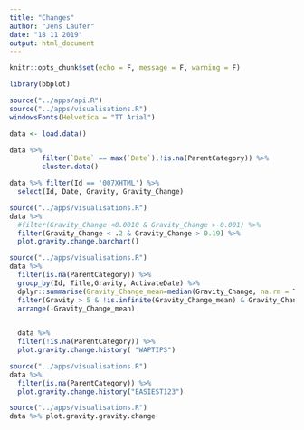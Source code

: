 ```yaml
---
title: "Changes"
author: "Jens Laufer"
date: "18 11 2019"
output: html_document
---
```


```r
knitr::opts_chunk$set(echo = F, message = F, warning = F)
```

```r
library(bbplot)
```


```r
source("../apps/api.R")
source("../apps/visualisations.R")
windowsFonts(Helvetica = "TT Arial")
```

```r
data <- load.data()
```



```r
data %>%
        filter(`Date` == max(`Date`),!is.na(ParentCategory)) %>% 
        cluster.data()
```


```r
data %>% filter(Id == '007XHTML') %>% 
  select(Id, Date, Gravity, Gravity_Change)
```


```r

source("../apps/visualisations.R")
data %>% 
  #filter(Gravity_Change <0.0010 & Gravity_Change >-0.001) %>%
  filter(Gravity_Change < .2 & Gravity_Change > 0.19) %>% 
  plot.gravity.change.barchart()
```

```r

source("../apps/visualisations.R")
data %>% 
  filter(is.na(ParentCategory)) %>% 
  group_by(Id, Title,Gravity, ActivateDate) %>% 
  dplyr::summarise(Gravity_Change_mean=median(Gravity_Change, na.rm = T), Gravity_Change_std=sd(Gravity_Change, na.rm = T)) %>% 
  filter(Gravity > 5 & !is.infinite(Gravity_Change_mean) & Gravity_Change_mean>0) %>% 
  arrange(-Gravity_Change_mean) 
  
```



```r

  data %>%
  filter(!is.na(ParentCategory)) %>% 
  plot.gravity.change.history( "WAPTIPS")
```


```r

source("../apps/visualisations.R")
data %>%
  filter(is.na(ParentCategory)) %>% 
  plot.gravity.change.history("EASIEST123")
```

```r

source("../apps/visualisations.R")
data %>% plot.gravity.gravity.change
```


